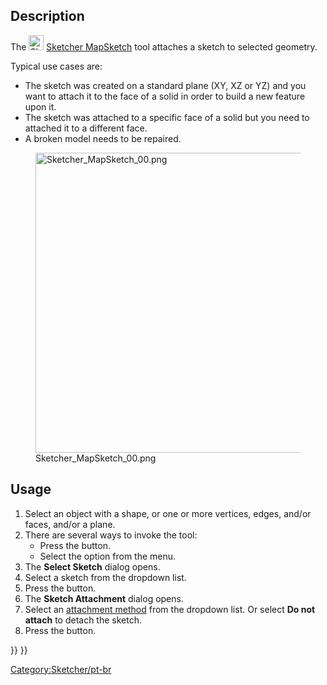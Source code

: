<languages/>

{{Docnav
|[[Sketcher_Dialog|Dialog]]
|[[Sketcher_ReorientSketch|Reorient Sketch]]
|[[Sketcher_Workbench|Sketcher]]
|IconL=
|IconR=Sketcher_ReorientSketch.svg
|IconC=Workbench_Sketcher.svg
}}

<div class="mw-translate-fuzzy">
{{GuiCommand/pt-br|Name=Sketcher MapSketch|Name/pt-br=Sketcher MapSketch|Create a sketch on a face|Workbenches=[[Sketcher Workbench/pt-br|Sketcher]], [[PartDesign Workbench/pt-br|PartDesign]]|MenuLocation=Part design → Create a sketch on a face|SeeAlso=[[Sketcher NewSketch/pt-br|Create a sketch]]}}
</div>

==Description==

The [[Image:Sketcher_MapSketch.svg|24px]] [[Sketcher_MapSketch|Sketcher MapSketch]] tool attaches a sketch to selected geometry.

Typical use cases are:
* The sketch was created on a standard plane (XY, XZ or YZ) and you want to attach it to the face of a solid in order to build a new feature upon it.
* The sketch was attached to a specific face of a solid but you need to attached it to a different face.
* A broken model needs to be repaired.

[[File:Sketcher_MapSketch_00.png|480px|none]]

==Usage== 

# Select an object with a shape, or one or more vertices, edges, and/or faces, and/or a plane.
# There are several ways to invoke the tool:
#* Press the {{Button|[[Image:Sketcher_MapSketch.svg|16px]] [[Sketcher_MapSketch|Attach Sketch]]}} button.
#* Select the {{MenuCommand|Sketch → [[Image:Sketcher_MapSketch.svg|16px]] Attach Sketch}} option from the menu.
# The '''Select Sketch''' dialog opens.
# Select a sketch from the dropdown list.
# Press the {{Button|OK}} button.
# The '''Sketch Attachment''' dialog opens.
# Select an [[Part_EditAttachment#Attachment_modes|attachment method]] from the dropdown list. Or select '''Do not attach''' to detach the sketch.
# Press the {{Button|OK}} button.


<div class="mw-translate-fuzzy">
[[Category:Sketcher/pt-br]]
</div>

{{Sketcher_Tools_navi{{#translation:}}}}
{{Userdocnavi{{#translation:}}}}